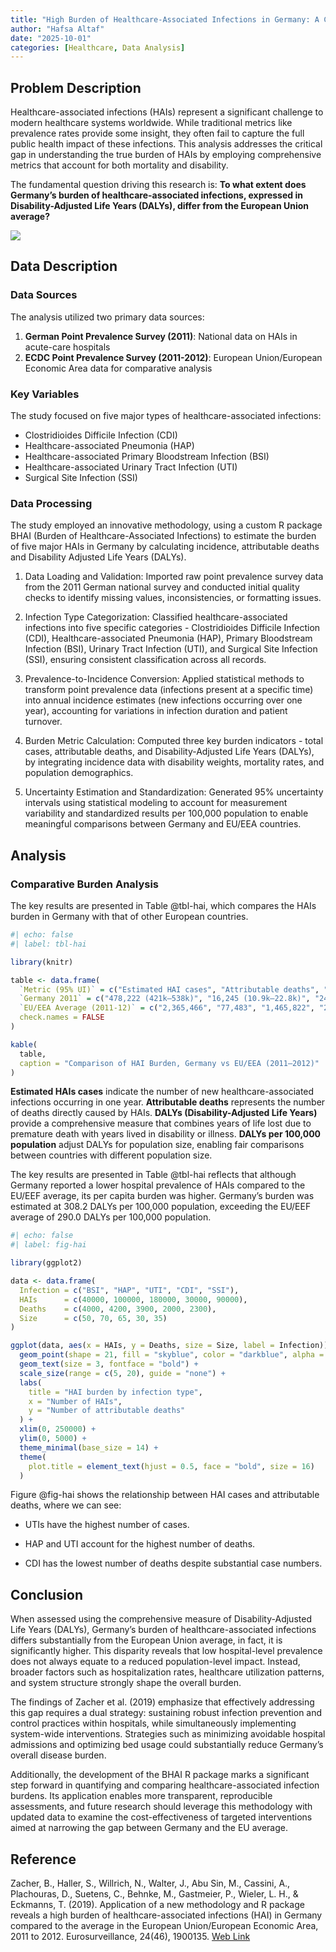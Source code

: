 ```yaml
---
title: "High Burden of Healthcare-Associated Infections in Germany: A Comprehensive Analysis"
author: "Hafsa Altaf"
date: "2025-10-01"
categories: [Healthcare, Data Analysis]
---
```


## Problem Description

Healthcare-associated infections (HAIs) represent a significant challenge to modern healthcare systems worldwide. While traditional metrics like prevalence rates provide some insight, they often fail to capture the full public health impact of these infections. This analysis addresses the critical gap in understanding the true burden of HAIs by employing comprehensive metrics that account for both mortality and disability.

The fundamental question driving this research is: **To what extent does Germany’s burden of healthcare-associated infections, expressed in Disability-Adjusted Life Years (DALYs), differ from the European Union average?**


![](thumbnail.jpg)


## Data Description

### Data Sources

The analysis utilized two primary data sources:

1. **German Point Prevalence Survey (2011)**: National data on HAIs in acute-care hospitals
2. **ECDC Point Prevalence Survey (2011-2012)**: European Union/European Economic Area data for comparative analysis


### Key Variables

The study focused on five major types of healthcare-associated infections:

- Clostridioides Difficile Infection (CDI)
- Healthcare-associated Pneumonia (HAP)
- Healthcare-associated Primary Bloodstream Infection (BSI)
- Healthcare-associated Urinary Tract Infection (UTI)
- Surgical Site Infection (SSI)

### Data Processing

The study employed an innovative methodology, using a custom R package BHAI (Burden of Healthcare-Associated Infections) to estimate the burden of five major HAIs in Germany by calculating incidence, attributable deaths and Disability Adjusted Life Years (DALYs).

1. Data Loading and Validation: Imported raw point prevalence survey data from the 2011 German national survey and conducted initial quality checks to identify missing values, inconsistencies, or formatting issues.

2. Infection Type Categorization: Classified healthcare-associated infections into five specific categories - Clostridioides Difficile Infection (CDI), Healthcare-associated Pneumonia (HAP), Primary Bloodstream Infection (BSI), Urinary Tract Infection (UTI), and Surgical Site Infection (SSI), ensuring consistent classification across all records.

3. Prevalence-to-Incidence Conversion: Applied statistical methods to transform point prevalence data (infections present at a specific time) into annual incidence estimates (new infections occurring over one year), accounting for variations in infection duration and patient turnover.

4. Burden Metric Calculation: Computed three key burden indicators - total cases, attributable deaths, and Disability-Adjusted Life Years (DALYs), by integrating incidence data with disability weights, mortality rates, and population demographics.

5. Uncertainty Estimation and Standardization: Generated 95% uncertainty intervals using statistical modeling to account for measurement variability and standardized results per 100,000 population to enable meaningful comparisons between Germany and EU/EEA countries.


## Analysis

### Comparative Burden Analysis

The key results are presented in Table @tbl-hai, which compares the HAIs burden in Germany with that of other European countries.

```r
#| echo: false
#| label: tbl-hai

library(knitr)

table <- data.frame(
  `Metric (95% UI)` = c("Estimated HAI cases", "Attributable deaths", "DALYs", "DALYs per 100,000 population"),
  `Germany 2011` = c("478,222 (421k–538k)", "16,245 (10.9k–22.8k)", "248,920 (179k–336k)", "308.2 (221–416)"),
  `EU/EEA Average (2011-12)` = c("2,365,466", "77,483", "1,465,822", "290.0 (215–377)"),
  check.names = FALSE
)

kable(
  table,
  caption = "Comparison of HAI Burden, Germany vs EU/EEA (2011–2012)"
)
```

**Estimated HAIs cases** indicate the number of new healthcare-associated infections occurring in one year. **Attributable deaths** represents the number of deaths directly caused by HAIs. **DALYs (Disability-Adjusted Life Years)** provide a comprehensive measure that combines years of life lost due to premature death with years lived in disability or illness. **DALYs per 100,000 population** adjust DALYs for population size, enabling fair comparisons between countries with different population size. 

The key results are presented in Table @tbl-hai  reflects that although Germany reported a lower hospital prevalence of HAIs compared to the EU/EEF average, its per capita burden was higher. Germany's burden was estimated at 308.2 DALYs per 100,000 population, exceeding the EU/EEF average of 290.0 DALYs per 100,000 population.


```r

#| echo: false
#| label: fig-hai

library(ggplot2)

data <- data.frame(
  Infection = c("BSI", "HAP", "UTI", "CDI", "SSI"),
  HAIs      = c(40000, 100000, 180000, 30000, 90000),  
  Deaths    = c(4000, 4200, 3900, 2000, 2300),
  Size      = c(50, 70, 65, 30, 35)
)

ggplot(data, aes(x = HAIs, y = Deaths, size = Size, label = Infection)) +
  geom_point(shape = 21, fill = "skyblue", color = "darkblue", alpha = 0.7) +
  geom_text(size = 3, fontface = "bold") +
  scale_size(range = c(5, 20), guide = "none") +  
  labs(
    title = "HAI burden by infection type",      
    x = "Number of HAIs",
    y = "Number of attributable deaths"
  ) +
  xlim(0, 250000) + 
  ylim(0, 5000) +
  theme_minimal(base_size = 14) +
  theme(
    plot.title = element_text(hjust = 0.5, face = "bold", size = 16) 
  )

```

Figure @fig-hai shows the relationship between HAI cases and attributable deaths, where we can see:

- UTIs have the highest number of cases.

- HAP and UTI account for the highest number of deaths.

- CDI has the lowest number of deaths despite substantial case numbers.



## Conclusion

When assessed using the comprehensive measure of Disability-Adjusted Life Years (DALYs), Germany’s burden of healthcare-associated infections differs substantially from the European Union average, in fact, it is significantly higher. This disparity reveals that low hospital-level prevalence does not always equate to a reduced population-level impact. Instead, broader factors such as hospitalization rates, healthcare utilization patterns, and system structure strongly shape the overall burden.

The findings of Zacher et al. (2019) emphasize that effectively addressing this gap requires a dual strategy: sustaining robust infection prevention and control practices within hospitals, while simultaneously implementing system-wide interventions. Strategies such as minimizing avoidable hospital admissions and optimizing bed usage could substantially reduce Germany’s overall disease burden.

Additionally, the development of the BHAI R package marks a significant step forward in quantifying and comparing healthcare-associated infection burdens. Its application enables more transparent, reproducible assessments, and future research should leverage this methodology with updated data to examine the cost-effectiveness of targeted interventions aimed at narrowing the gap between Germany and the EU average.

## Reference

Zacher, B., Haller, S., Willrich, N., Walter, J., Abu Sin, M., Cassini, A., Plachouras, D., Suetens, C., Behnke, M., Gastmeier, P., Wieler, L. H., & Eckmanns, T. (2019). Application of a new methodology and R package reveals a high burden of healthcare-associated infections (HAI) in Germany compared to the average in the European Union/European Economic Area, 2011 to 2012. Eurosurveillance, 24(46), 1900135. 
[Web Link](https://doi.org/10.2807/1560-7917.ES.2019.24.46.1900135)






